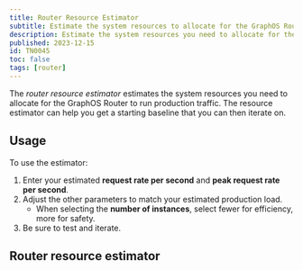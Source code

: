 ```yaml
---
title: Router Resource Estimator
subtitle: Estimate the system resources to allocate for the GraphOS Router
description: Estimate the system resources you need to allocate for the GraphOS Router to run production traffic.
published: 2023-12-15
id: TN0045
toc: false
tags: [router]
---
```



The _router resource estimator_ estimates the system resources you need to allocate for the GraphOS Router to run production traffic. The resource estimator can help you get a starting baseline that you can then iterate on.

## Usage

To use the estimator:

1. Enter your estimated **request rate per second** and **peak request rate per second**.
2. Adjust the other parameters to match your estimated production load.
   - When selecting the **number of instances**, select fewer for efficiency, more for safety.
3. Be sure to test and iterate.

## Router resource estimator

<RouterResourceEstimator />

